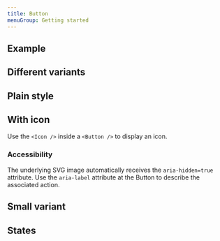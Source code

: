 ```yaml
---
title: Button
menuGroup: Getting started
---
```


## Example

<LiveCodeEditor />

## Different variants

<LiveCodeEditor example="variants" />

## Plain style

<LiveCodeEditor example="plain" />

## With icon

Use the `<Icon />` inside a `<Button />` to display an icon.

### Accessibility

The underlying SVG image automatically receives the `aria-hidden=true`
attribute. Use the `aria-label` attribute at the Button to describe the
associated action.

<LiveCodeEditor example="icon" />

## Small variant

<LiveCodeEditor example="small" />

## States

<LiveCodeEditor example="states" />
